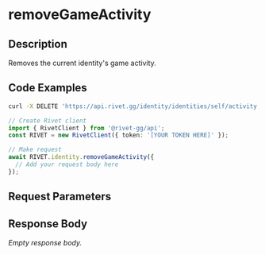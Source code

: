

# removeGameActivity



## Description

Removes the current identity's game activity.


## Code Examples

<CodeGroup title='Request' tag='DELETE' label='https://api.rivet.gg/identity/identities/self/activity'>

```bash {{ "title": "cURL" }}
curl -X DELETE 'https://api.rivet.gg/identity/identities/self/activity'
```

```ts
// Create Rivet client
import { RivetClient } from '@rivet-gg/api';
const RIVET = new RivetClient({ token: '[YOUR TOKEN HERE]' });

// Make request
await RIVET.identity.removeGameActivity({
  // Add your request body here
});
```

</CodeGroup>


## Request Parameters


## Response Body

_Empty response body._
